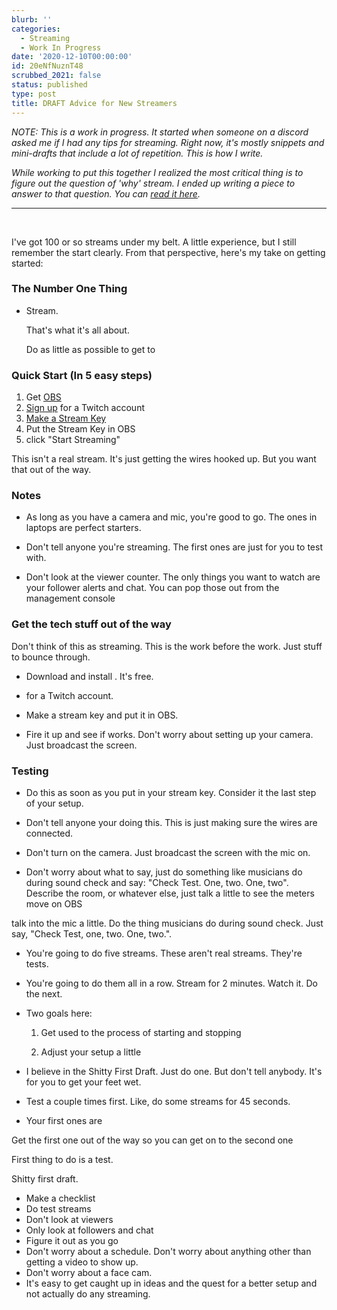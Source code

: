 ```yaml
---
blurb: ''
categories:
  - Streaming
  - Work In Progress
date: '2020-12-10T00:00:00'
id: 20eNfNuznT48
scrubbed_2021: false
status: published
type: post
title: DRAFT Advice for New Streamers
---
```


_NOTE: This is a work in progress. It started when someone on a discord asked me if I had any tips for streaming. Right now, it's mostly snippets and mini-drafts that include a lot of repetition. This is how I write._

_While working to put this together I realized the most critical thing is to figure out the question of 'why' stream. I ended up writing a piece to answer to that question. You can [read it here](/the-reason-i-stream-is-because-it-makes-me-a-better-developer/)._

---


<br />


I've got 100 or so streams under my belt. A little experience, but I still remember the start clearly. From that perspective, here's my take on getting started:

### The Number One Thing

- Stream.

    That's what it's all about. 

    Do as little as possible to get to 


### Quick Start (In 5 easy steps)

1. Get [OBS](https://obsproject.com)
2. [Sign up](https://www.twitch.tv/) for a Twitch account
3. [Make a Stream Key](https://dashboard.twitch.tv/u/theidofalan/settings/channel)
4. Put the Stream Key in OBS
5. click "Start Streaming"

This isn't a real stream. It's just getting the wires hooked up. But you want that out of the way. 


### Notes


- As long as you have a camera and mic, you're good to go. The ones in laptops are perfect starters. 

- Don't tell anyone you're streaming. The first ones are just for you to test with. 

- Don't look at the viewer counter. The only things you want to watch are your follower alerts and chat. You can pop those out from the management console 


### Get the tech stuff out of the way

Don't think of this as streaming. This is the work before the work. Just stuff to bounce through.

- Download and install . It's free. 

- for a Twitch account.

- Make a stream key and put it in OBS. 

- Fire it up and see if works. Don't worry about setting up your camera. Just broadcast the screen. 


### Testing

- Do this as soon as you put in your stream key. Consider it the last step of your setup.

- Don't tell anyone your doing this. This is just making sure the wires are connected. 

- Don't turn on the camera. Just broadcast the screen with the mic on. 

- Don't worry about what to say, just do something like musicians do during sound check and say: "Check Test. One, two. One, two". Describe the room, or whatever else, just talk a little to see the meters move on OBS


talk into the mic a little. Do the thing musicians do during sound check. Just say, "Check Test, one, two. One, two.".


- You're going to do five streams. These aren't real streams. They're tests.

- You're going to do them all in a row. Stream for 2 minutes. Watch it. Do the next. 

- Two goals here:

    1. Get used to the process of starting and stopping

    2. Adjust your setup a little



- I believe in the Shitty First Draft. Just do one. But don't tell anybody. It's for you to get your feet wet. 

- Test a couple times first. Like, do some streams for 45 seconds. 

- Your first ones are 

Get the first one out of the way so you can get on to the second one


First thing to do is a test. 

Shitty first draft. 


- Make a checklist
- Do test streams
- Don't look at viewers
- Only look at followers and chat
- Figure it out as you go
- Don't worry about a schedule. Don't worry about anything other than getting a video to show up. 
- Don't worry about a face cam.
- It's easy to get caught up in ideas and the quest for a better setup and not actually do any streaming.
